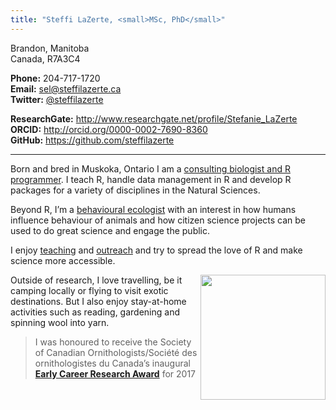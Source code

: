 ```yaml
---
title: "Steffi LaZerte, <small>MSc, PhD</small>"
---
```


Brandon, Manitoba  
Canada, R7A3C4

__Phone:__ 204-717-1720  
__Email:__ [sel@steffilazerte.ca](mailto:sel@steffilazerte.ca)   
__Twitter:__ [\@steffilazerte](https://twitter.com/steffilazerte)

__ResearchGate:__ <http://www.researchgate.net/profile/Stefanie_LaZerte>  
__ORCID:__ <http://orcid.org/0000-0002-7690-8360>   
__GitHub:__ <https://github.com/steffilazerte>  


-----


Born and bred in Muskoka, Ontario I am a [consulting biologist and R programmer](R.html). I teach R, handle data management in R and develop R packages for a variety of disciplines in the Natural Sciences.

Beyond R, I'm a [behavioural ecologist](cv.html#education) with an interest in how humans influence behaviour of animals and how citizen science projects can be used to do great science and engage the public.

I enjoy [teaching](cv.html#teaching) and [outreach](cv.html#teaching) and try to spread the love of R and make science more accessible.

<img style="float: right; width: 200px" src="images/steffi_sm.jpg">

Outside of research, I love travelling, be it camping locally or flying to visit exotic destinations. But I also enjoy stay-at-home activities such as reading, gardening and spinning wool into yarn.

> I was honoured to receive the Society of Canadian Ornithologists/Société des ornithologistes du Canada's inaugural **[Early Career Research Award](https://www.sco-soc.ca/copy-of-speirs-award)** for 2017
